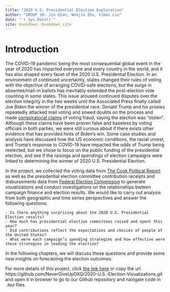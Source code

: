 ```yaml
--- 
title: "2020 U.S. Presidential Election Exploration"
author: "GROUP 10: Jin Qian, Wenjie Zhu, Yibai Liu"
date: "`r Sys.Date()`"
site: bookdown::bookdown_site
---
```


# Introduction

The COVID-19 pandemic being the most consequential global event in the year of 2020 has impacted everyone and every country in the world, and it has also shaped every facet of the 2020 U.S. Presidential Election. In an environment of continued uncertainty, states changed their rules of voting with the objective of arranging COVID-safe elections, but the surge in absentee/mail-in ballots has inevitably extended the post-election vote counting in some states. This issue aroused continued disputes over the election integrity in the two weeks until the Associated Press finally called Joe Biden the winner of the presidential race. Donald Trump and his proxies repeatedly attacked mail voting and sowed doubts on the process and made [conspiratorial claims](https://apnews.com/article/election-2020-joe-biden-donald-trump-politics-media-1bf96bf3910bdcbe0f125958357c8f1a) of voting fraud, saying the election was "stolen". Although these claims have been proven false and baseless by voting officials in both parties, we were still curious about if there exists other evidence that has provided hints of Biden's win. Some case studies and analysis have discussed how the US economic conditions, the racial unrest, and Trump's response to COVID-19 have impacted the odds of Trump being reelected, but we chose to focus on the public funding of the presidential election, and see if the raisings and spendings of election campaigns were linked to determining the winner of 2020 U.S. Presidential Election.

In the project, we collected the voting data from [The Cook Political Report](https://cookpolitical.com/) as well as the presidential election committee contribution receipts and disbursements data from [Federal Election Commission](https://www.fec.gov/) to generate visualizations and conduct investigations on the relationships bwteen campaign finance and election results. We would like to carry out analysis from both geographic and time series perspectives and answer the following questions: 

    - Is there anything surprising about the 2020 U.S. Presidential Election results?
    - How much has presidential election committees raised and spent this year?
    - Did contributions reflect the expectations and choices of people of the United States?
    - What were each campaign’s spending strategies and how effective were those strategies in leading the election?

In the following chapters, we will discuss these questions and provide some new insights on forecasting the election outcomes.

For more details of this project, click [the link here](https://github.com/NeverGiveUpDXQ/2020-U.S.-Election-Visualizations.git) or copy the url https://github.com/NeverGiveUpDXQ/2020-U.S.-Election-Visualizations.git and open it in browser to go to our Github repository and navigate code in `.Rmd` files.



